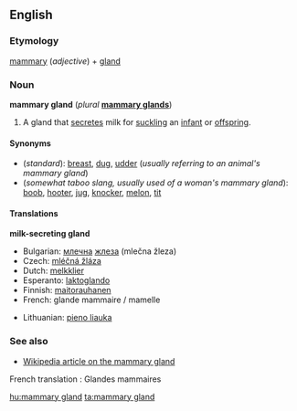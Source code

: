 ==English==
{{wikipedia}}
===Etymology===
[[mammary]] (''adjective'') + [[gland]]

===Noun===
'''mammary gland''' (''plural'' '''[[mammary glands]]''')

# {{anatomy}} A gland that [[secrete]]s milk for [[suckle|suckling]] an [[infant]] or [[offspring]].

====Synonyms====
*(''standard''): [[breast]], [[dug]], [[udder]] (''usually referring to an animal's mammary gland'')
*(''somewhat taboo slang, usually used of a woman's mammary gland''): [[boob]], [[hooter]], [[jug]], [[knocker]], [[melon]], [[tit]]<!--add more if you can think of any-->

====Translations====
<!--DefA-->'''milk-secreting gland'''
{{top}}
<!--languages from A to I go here-->
*Bulgarian: [[млечен|млечна]] [[жлеза]] (mlečna žleza) {{f}}
*Czech: [[mléčná žláza]] {{f}}
*Dutch: [[melkklier]] {{f}}
*Esperanto: [[laktoglando]]
*Finnish: [[maitorauhanen]]
*French: glande mammaire / mamelle
{{mid}}
<!--languages from J to Z go here-->
*Lithuanian: [[pieno liauka]] {{f}}
{{bottom}}

===See also===
*[[w:mammary gland|Wikipedia article on the mammary gland]]

French translation : Glandes mammaires

[[hu:mammary gland]]
[[ta:mammary gland]]